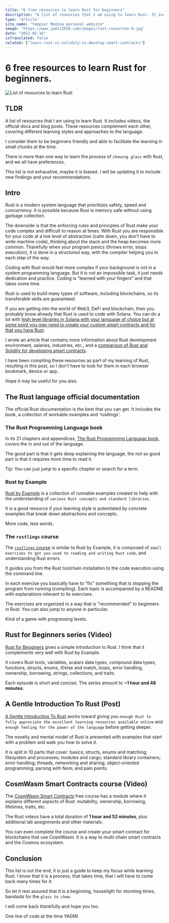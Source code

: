 ```yaml
---
title: "6 free resources to learn Rust for beginners"
description: "A list of resources that I am using to learn Rust. It includes videos, the official docs and blog posts. These resources complement each other, covering different learning styles and approaches to the language. I consider them to be beginners friendly and able to facilitate the learning in small chunks at the time. There is more than one way to learn the process of `chewing glass` with Rust, and we all have preferences. This list is not exhaustive, maybe it is biased. I will be updating it to include new findings and your recommendations."
type: "article"
site_name: "Yampier Medina personal website"
image: "https://www.jpmti2016.com/images/rust-resources-8.jpg"
date: "2022-02-16"
isTranslated: false
related: ["learn-rust-vs-solidity-to-develop-smart-contracts"]
---
```


# 6 free resources to learn Rust for beginners.

<Image
  alt="List of resources to learn Rust"
  src="/images/rust-resources-8.jpg"
  width={1920}
  height={1080}
  layout="responsive"
  quality={60}
  priority
/>

## TLDR

A list of resources that I am using to learn Rust. It includes videos, the official docs and blog posts. These resources complement each other, covering different learning styles and approaches to the language.

I consider them to be beginners friendly and able to facilitate the learning in small chunks at the time.

There is more than one way to learn the process of `chewing glass` with Rust, and we all have preferences.

This list is not exhaustive, maybe it is biased. I will be updating it to include new findings and your recommendations.

## Intro

Rust is a modern system language that prioritizes safety, speed and concurrency. It is possible because Rust is memory safe without using garbage collection.

The downside is that the enforcing rules and principles of Rust make your code complex and difficult to reason at times. With Rust you are responsible for your code at a low level of abstraction (calm down, you don't have to write machine code), thinking about the stack and the heap becomes more common. Thankfully when your program panics (throws error, stops execution), it is done in a structured way, with the compiler helping you in each step of the way.

Coding with Rust would feel more complex if your background is not in a system programming language. But it is not an impossible task, it just needs dedication and practice. Coding is “learned with your fingers” and that takes some time.

Rust is used to build many types of software, including blockchains, so its transferable skills are guaranteed.

If you are getting into the world of Web3, DeFi and blockchain, then you probably know already that Rust is used to code with Solana. You can do a lot with [high level libraries in Solana with your language of choice but at some point you may need to create your custom smart contracts and for that you have Rust](https://solana.com/news/getting-started-with-solana-development).

I wrote an article that contains more information about Rust development environment, salaries, industries, etc., and a [comparison of Rust and Solidity for developing smart contracts](https://www.jpmti2016.com/posts/learn-rust-vs-solidity-to-develop-smart-contracts).

I have been compiling these resources as part of my learning of Rust, resulting in this post, so I don't have to look for them in each browser bookmark, device or app.

Hope it may be useful for you also.

## The Rust language official documentation

The official Rust documentation is the best that you can get. It includes the book, a collection of workable examples and 'rustlings'.

### The Rust Programming Language book

In its 21 chapters and appendices, [The Rust Programming Language book](https://doc.rust-lang.org/book/), covers the in and out of the language.

The good part is that it gets deep explaining the language, the not so good part is that it requires more time to read it.

Tip: You can just jump to a specific chapter or search for a term.

### Rust by Example

[Rust by Example](https://doc.rust-lang.org/stable/rust-by-example/) is a collection of runnable examples created to help with the understanding of `various Rust concepts and standard libraries`.

It is a good resource if your learning style is potentiated by concrete examples that break down abstractions and concepts.

More code, less words.

### The `rustlings` course

The [`rustlings` course](https://github.com/rust-lang/rustlings/) is similar to Rust by Example, it is composed of `small exercises to get you used to reading and writing Rust code`, and understanding Rust errors.

It guides you from the Rust toolchain installation to the code execution using the command line.

In each exercise you basically have to "fix" something that is stopping the program from running (compiling). Each topic is accompanied by a README with explanations relevant to its exercises.

The exercises are organized in a way that is "recommended" to beginners in Rust. You can also jump to anyone in particular.

Kind of a game with progressing levels.

## Rust for Beginners series (Video)

[Rust for Begginers](https://www.youtube.com/watch?v=PpWR6zungUk&list=PLlrxD0HtieHjbTjrchBwOVks_sr8EVW1x) gives a simple introduction to Rust. I think
that it complements very well with Rust by Example.

It covers Rust tools, variables, scalars data types, compound data types, functions, structs, enums, if/else and match, loops, error handling, ownership,
borrowing, strings, collections, and traits.

Each episode is short and concise. The series amount to **~1 hour and 48 minutes**.

## A Gentle Introduction To Rust (Post)

[A Gentle Introduction To Rust](https://stevedonovan.github.io/rust-gentle-intro/readme.html#a-gentle-introduction-to-rust) works toward giving you `enough Rust to fully appreciate the excellent learning resources available online` and `enough feeling for the power of the language` before getting deeper.

The novelty and mental model of Rust is presented with examples that start with a problem and walk you how to solve it.

It is split in 10 parts that cover: basics; structs, enums and matching; filesystem and processes; modules and cargo; standard library containers;
error handling; threads, networking and sharing; object-oriented programming; parsing with Nom; and pain points.

## CosmWasm Smart Contracts course (Video)

The [CosmWasm Smart Contracts](https://academy.terra.money/courses/cosmwasm-smart-contracts-i) free course has a module where it explains
different aspects of Rust: mutability, ownership, borrowing, lifetimes, traits, etc.

The Rust videos have a total duration of **1 hour and 52 minutes**, plus additional lab assignments and other materials.

You can even complete the course and create your smart contract for blockchains that use CosmWasm. It is a way to multi-chain smart contracts and the Cosmos ecosystem.

## Conclusion

This list is not the end, it is just a guide to keep my focus while learning Rust. I know that it is a process, that takes time, that I will have to come back many times for it.

So let it rest assured that it is a beginning, houseligth for storming times, bandaids for the `glass to chew`.

I will come back thankfully and hope you too.

One line of code at the time YAGMI.
